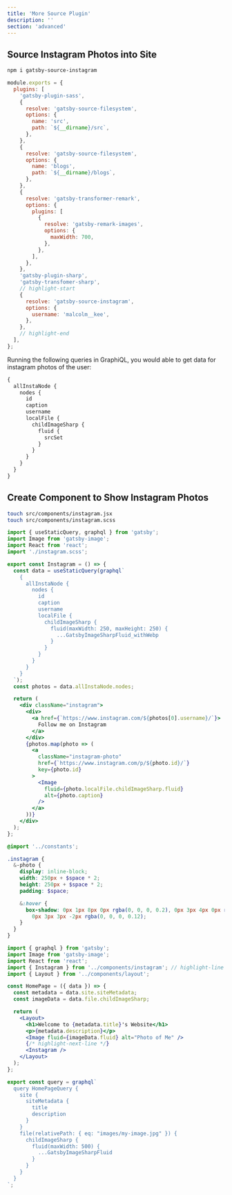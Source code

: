 ```yaml
---
title: 'More Source Plugin'
description: ''
section: 'advanced'
---
```


## Source Instagram Photos into Site

```bash
npm i gatsby-source-instagram
```

```javascript fileName=gatsby-config.js
module.exports = {
  plugins: [
    'gatsby-plugin-sass',
    {
      resolve: 'gatsby-source-filesystem',
      options: {
        name: 'src',
        path: `${__dirname}/src`,
      },
    },
    {
      resolve: 'gatsby-source-filesystem',
      options: {
        name: 'blogs',
        path: `${__dirname}/blogs`,
      },
    },
    {
      resolve: 'gatsby-transformer-remark',
      options: {
        plugins: [
          {
            resolve: 'gatsby-remark-images',
            options: {
              maxWidth: 700,
            },
          },
        ],
      },
    },
    'gatsby-plugin-sharp',
    'gatsby-transfomer-sharp',
    // highlight-start
    {
      resolve: 'gatsby-source-instagram',
      options: {
        username: 'malcolm__kee',
      },
    },
    // highlight-end
  ],
};
```

Running the following queries in GraphiQL, you would able to get data for instagram photos of the user:

```graphql
{
  allInstaNode {
    nodes {
      id
      caption
      username
      localFile {
        childImageSharp {
          fluid {
            srcSet
          }
        }
      }
    }
  }
}
```

## Create Component to Show Instagram Photos

```bash
touch src/components/instagram.jsx
touch src/components/instagram.scss
```

```jsx fileName=src/components/instagram.jsx
import { useStaticQuery, graphql } from 'gatsby';
import Image from 'gatsby-image';
import React from 'react';
import './instagram.scss';

export const Instagram = () => {
  const data = useStaticQuery(graphql`
    {
      allInstaNode {
        nodes {
          id
          caption
          username
          localFile {
            childImageSharp {
              fluid(maxWidth: 250, maxHeight: 250) {
                ...GatsbyImageSharpFluid_withWebp
              }
            }
          }
        }
      }
    }
  `);
  const photos = data.allInstaNode.nodes;

  return (
    <div className="instagram">
      <div>
        <a href={`https://www.instagram.com/${photos[0].username}/`}>
          Follow me on Instagram
        </a>
      </div>
      {photos.map(photo => (
        <a
          className="instagram-photo"
          href={`https://www.instagram.com/p/${photo.id}/`}
          key={photo.id}
        >
          <Image
            fluid={photo.localFile.childImageSharp.fluid}
            alt={photo.caption}
          />
        </a>
      ))}
    </div>
  );
};
```

```scss fileName=src/components/instagram.scss
@import '../constants';

.instagram {
  &-photo {
    display: inline-block;
    width: 250px + $space * 2;
    height: 250px + $space * 2;
    padding: $space;

    &:hover {
      box-shadow: 0px 1px 8px 0px rgba(0, 0, 0, 0.2), 0px 3px 4px 0px rgba(0, 0, 0, 0.14),
        0px 3px 3px -2px rgba(0, 0, 0, 0.12);
    }
  }
}
```

```jsx fileName=src/pages/index.js
import { graphql } from 'gatsby';
import Image from 'gatsby-image';
import React from 'react';
import { Instagram } from '../components/instagram'; // highlight-line
import { Layout } from '../components/layout';

const HomePage = ({ data }) => {
  const metadata = data.site.siteMetadata;
  const imageData = data.file.childImageSharp;

  return (
    <Layout>
      <h1>Welcome to {metadata.title}'s Website</h1>
      <p>{metadata.description}</p>
      <Image fluid={imageData.fluid} alt="Photo of Me" />
      {/* highlight-next-line */}
      <Instagram />
    </Layout>
  );
};

export const query = graphql`
  query HomePageQuery {
    site {
      siteMetadata {
        title
        description
      }
    }
    file(relativePath: { eq: "images/my-image.jpg" }) {
      childImageSharp {
        fluid(maxWidth: 500) {
          ...GatsbyImageSharpFluid
        }
      }
    }
  }
`;
```

